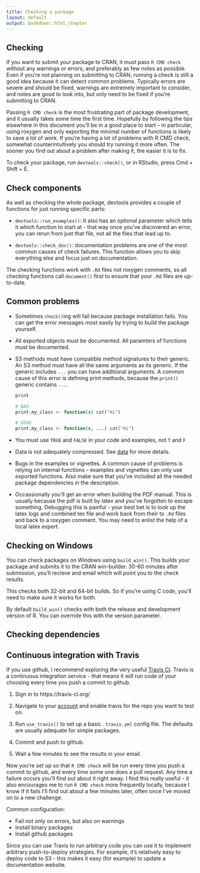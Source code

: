 ```yaml
---
title: Checking a package
layout: default
output: bookdown::html_chapter
---
```


## Checking

If you want to submit your package to CRAN, it must pass `R CMD check` without any warnings or errors, and preferably as few notes as possible. Even if you're not planning on submitting to CRAN, running a check is still a good idea because it can detect common problems. Typically errors are severe and should be fixed, warnings are extremely important to consider, and notes are good to look into, but only need to be fixed if you're submitting to CRAN.

Passing `R CMD check` is the most frustrating part of package development, and it usually takes some time the first time. Hopefully by following the tips elsewhere in this document you'll be in a good place to start – in particular, using roxygen and only exporting the minimal number of functions is likely to save a lot of work.  If you're having a lot of problems with R CMD check, somewhat counterintuitively you should try running it more often. The sooner you find out about a problem after making it, the easier it is to fix.

To check your package, run `devtools::check()`, or in RStudio, press Cmd + Shift + E.

## Check components

As well as checking the whole package, devtools provides a couple of functions for just running specific parts:

* `devtools::run_examples()`: It also has an optional parameter which tells 
  it which function to start at - that way once you've discovered an error, 
  you can rerun from just that file, not all the files that lead up to.
  
* `devtools::check_doc()`: documentation problems are one of the most common
  causes of check failures. This function allows you to skip everything else
  and focus just on documentation.

The checking functions work with `.Rd` files not roxygen comments, so all checking functions call `document()` first to ensure that your `.Rd` files are up-to-date.

## Common problems

* Sometimes `check()`ing will fail because package installation fails. You
  can get the error messages most easily by trying to build the package
  yourself.
  
* All exported objects must be documented. All paramters of functions must
  be documented.

* S3 methods must have compatible method signatures to their generic. An 
  S3 method must have all the same arguments as its generic. If the generic 
  includes `...` you can have additional arguments. A common cause of this
  error is defining print methods, because the `print()` generic contains
  `...`.
  
    ```r
    print
    
    # BAD
    print.my_class <- function(x) cat("Hi")
    
    # GOOD
    print.my_class <- function(x, ...) cat("Hi")
    ```

* You must use `TRUE` and `FALSE` in your code and examples, not `T` and `F`

* Data is not adequately compressed. See [data](#data-cran) for more details.

* Bugs in the examples or vignettes. A common cause of problems is relying on 
  internal functions - examples and vignettes can only use exported functions.
  Also make sure that you've included all the needed package dependencies in 
  the description.

* Occassionally you'll get an error when building the PDF manual. This is 
  usually because the pdf is built by latex and you've forgotten to escape
  something. Debugging this is painful - your best bet is to look up the
  latex logs and combined tex file and work back from their to `.Rd` files 
  and back to a roxygen comment.  You may need to enlist the help of a local
  latex expert.

## Checking on Windows

You can check packages on Windows using `build_win()`. This builds your package and submits it to the CRAN win-builder. 30-60 minutes after submission, you'll recieve and email which will point you to the check results.

This checks both 32-bit and 64-bit builds. So if you're using C code, you'll need to make sure it works for both.

By default `build_win()` checks with both the release and development version of R. You can override this with the version parameter.

## Checking dependencies



## Continuous integration with Travis

If you use github, I recommend exploring the very useful [Travis CI](https://travis-ci.org/). Travis is a continuous integration service - that means it will run code of your choosing every time you push a commit to github. 

1.  Sign in to https://travis-ci.org/

1.  Navigate to your [account](https://travis-ci.org/profile) and enable
    travis for the repo you want to test on.
   
1.  Run `use_travis()` to set up a basic `.travis.yml` config file. The 
    defaults are usually adequate for simple packages.
    
1.  Commit and push to github.

1.  Wait a few minutes to see the results in your email.

Now you're set up so that `R CMD check` will be run every time you push a commit to github, and every time some one does a pull request.  Any time a failure occurs you'll find out about it right away. I find this really useful - it also encourages me to run `R CMD check` more frequently locally, because I know if it fails I'll find out about a few minutes later, often once I've moved on to a new challenge.

Common configuration:

* Fail not only on errors, but also on warnings
* Install binary packages
* Install github packages

Since you can use Travis to run arbitrary code you can use it to implement arbitrary push-to-deploy strategies. For example, it's relatively easy to deploy code to S3 - this makes it easy (for example) to update a documentation website.
